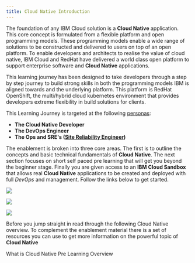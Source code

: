 ```yaml
---
title: Cloud Native Introduction
---
```


The foundation of any IBM Cloud solution is a **Cloud Native** application. This core concept is formulated from a flexible platform and open programming models. These programming models enable a wide range of solutions to be constructed and delivered to users on top of an open platform. To enable developers and architects to realise the value of cloud native, IBM Cloud and RedHat have delivered a world class open platform to support enterprise software and **Cloud Native** applications.

This learning journey has been designed to take developers through a step by step journey to build strong skills in both the programming models IBM is aligned towards and the underlying platform. This platform is RedHat OpenShift, the multi/hybrid cloud kubernetes environment that provides developers extreme flexibility in build solutions for clients.

This Learning Journey is targeted at the following  [personas](https://www.ibm.com/garage/method/practices/think/practice_personas/):
- **The Cloud Native Developer**
- **The DevOps Engineer**
- **The Ops and SRE's ([Site Reliability Engineer](https://en.wikipedia.org/wiki/Site_Reliability_Engineering))** 

The enablement is broken into three core areas. The first is to outline the concepts and basic technical fundamentals of **Cloud Native**. The next section focuses on short self paced pre learning that will get you beyond the beginner stage. Finally you are given access to an **IBM Cloud Sandbox** that allows real **Cloud Native** applications to be created and deployed with full *DevOps* and management. Follow the links below to get started.

<Row>

<Column colLg={4} colMd={4} noGutterMdLeft>
<ArticleCard
    color="dark"
    title="Concepts"
    subTitle="Start by understanding the fundamental concepts for Cloud Native solutions"
    href="/concepts/cloud-native-overview"
    >

![](./images/inlinekube.jpg)

</ArticleCard>
</Column>
<Column colLg={4} colMd={4} noGutterMdLeft>
<ArticleCard
    color="dark"
    title="Pre Learning"
    subTitle="Before you embark on your first RedHat OpenShift cloud native application work through the pre learning exercises"
    href="/activation/overview"
    >

![](./images/prelearning.jpg)

</ArticleCard>
</Column>

<Column colLg={4} colMd={4} noGutterMdLeft>
<ArticleCard
    color="dark"
    title="Enablement"
    subTitle="Using an IBM Cloud Sandbox start to use a full RedHat OpeShift instance to build and manage Cloud Native Applications"
    href="/enablement/agenda"
    >

![](./images/code.jpg)

</ArticleCard>
</Column>

</Row>

Before you jump straight in read through the following Cloud Native overview. To complement the enablement material there is a set of resources you can use to get more information on the powerful topic of **Cloud Native**

<AnchorLinks>
    <AnchorLink to="/concepts/cloud-native-overview">What is Cloud Native</AnchorLink>
    <AnchorLink to="/activation/overview">Pre Learning Overview</AnchorLink>
</AnchorLinks>